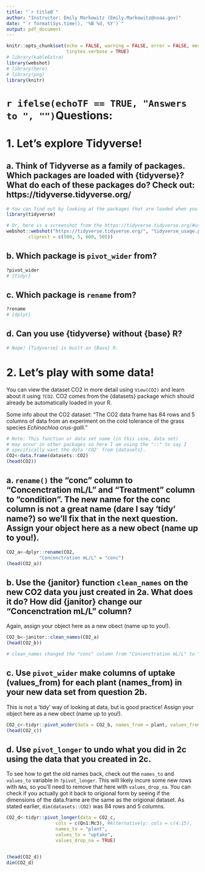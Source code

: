 ```yaml
---
title: "`r title0`"
author: "Instructor: Emily Markowitz (Emily.Markowitz@noaa.gov)"
date: "`r format(Sys.time(), '%B %d, %Y')`"
output: pdf_document
---
```


```r
knitr::opts_chunk$set(echo = FALSE, warning = FALSE, error = FALSE, message = FALSE, 
                      tinytex.verbose = TRUE)
# library(kableExtra)
library(webshot)
# library(here)
# library(png)
library(knitr)
```


# `r ifelse(echoTF == TRUE, "Answers to ", "") `Questions: 

# 1. Let's explore Tidyverse!

## a. Think of Tidyverse as a family of packages. Which packages are loaded with {tidyverse}? What do each of these packages do? Check out: https://tidyverse.tidyverse.org/

```r
# You can find out by looking at the packages that are loaded when you use
library(tidyverse)

# Or, here is a screenshot from the https://tidyverse.tidyverse.org/#usage website: 
webshot::webshot("https://tidyverse.tidyverse.org/", "tidyverse_usage.png",
        cliprect = c(500, 5, 600, 505))
```

## b. Which package is `pivot_wider` from?

```r
?pivot_wider
# {tidyr} 
```

## c. Which package is `rename` from?

```r
?rename
# {dplyr} 
```

## d. Can you use {tidyverse} without {base} R?

```r
# Nope! {Tidyverse} is built on {Base} R. 
```

# 2. Let's play with some data! 

You can view the dataset CO2 in more detail using ` View(CO2) ` and learn about it using `?CO2`. CO2 comes from the {datasets} package which should already be automatically loaded in your R. 

Some info about the CO2 dataset: "The CO2 data frame has 84 rows and 5 columns of data from an experiment on the cold tolerance of the grass species *Echinochloa crus-galli*."

```r
# Note: This function or data set name (in this case, data set) 
# may occur in other packages so here I am using the "::" to say I 
# specifically want the data 'CO2' from {datasets}. 
CO2<-data.frame(datasets::CO2)
(head(CO2))
```

## a. `rename()` the "conc" column to "Concenctration mL/L" and "Treatment" column to "condition". The new name for the conc column is not a great name (dare I say 'tidy' name?) so we'll fix that in the next question. Assign your object here as a new obect (name up to you!). 

```r
CO2_a<-dplyr::rename(CO2, 
            "Concenctration mL/L" = "conc")
(head(CO2_a))
```

## b. Use the {janitor} function `clean_names` on the new CO2 data you just created in 2a. What does it do? How did {janitor} change our "Concenctration mL/L" column? 

Again, assign your object here as a new obect (name up to you!). 

```r
CO2_b<-janitor::clean_names(CO2_a)
(head(CO2_b))

# clean_names changed the "conc" column from "Concenctration mL/L" to "concenctration_m_l_l"
```


## c. Use `pivot_wider` make columns of uptake (values_from) for each plant (names_from) in your new data set from question 2b. 
This is not a 'tidy' way of looking at data, but is good practice! Assign your object here as a new obect (name up to you!). 

```r
CO2_c<-tidyr::pivot_wider(data = CO2_b, names_from = plant, values_from = uptake)
(head(CO2_c))
```

## d. Use `pivot_longer` to undo what you did in 2c using the data that you created in 2c. 

To see how to get the old names back, check out the `names_to` and `values_to` variable in `?pivot_longer`. This will likely incure some new rows with `NA`s, so you'll need to remove that here with `values_drop_na`. You can check if you actually got it back to origional form by seeing if the dimensions of the data.frame are the same as the origional dataset. As stated earlier, `dim(datasets::CO2)` was 84 rows and 5 columns. 

```r
CO2_d<-tidyr::pivot_longer(data = CO2_c, 
                  cols = c(Qn1:Mc3), #Alternatively: cols = c(4:15),
                  names_to = "plant", 
                  values_to = "uptake", 
                  values_drop_na = TRUE)


(head(CO2_d))
dim(CO2_d)
```

